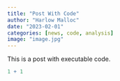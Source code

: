 ```yaml
---
title: "Post With Code"
author: "Harlow Malloc"
date: "2023-02-01"
categories: [news, code, analysis]
image: "image.jpg"
---
```


This is a post with executable code.

```r
1 + 1
```
